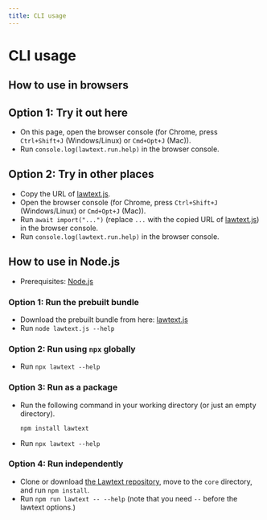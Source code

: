```yaml
---
title: CLI usage
---
```


# CLI usage

## How to use in browsers

## Option 1: Try it out here

- On this page, open the browser console (for Chrome, press `Ctrl+Shift+J` (Windows/Linux) or `Cmd+Opt+J` (Mac)).
- Run `console.log(lawtext.run.help)` in the browser console.

## Option 2: Try in other places

- Copy the URL of [lawtext.js](/static/lawtext_bundles/browser/lawtext.js).
- Open the browser console (for Chrome, press `Ctrl+Shift+J` (Windows/Linux) or `Cmd+Opt+J` (Mac)).
- Run `await import("...")` (replace `...` with the copied URL of [lawtext.js](/static/lawtext_bundles/browser/lawtext.js)) in the browser console.
- Run `console.log(lawtext.run.help)` in the browser console.

## How to use in Node.js

- Prerequisites: [Node.js](https://nodejs.org/)

### Option 1: Run the prebuilt bundle

- Download the prebuilt bundle from here: [lawtext.js](/static/lawtext_bundles/node/lawtext.js)
- Run `node lawtext.js --help`

### Option 2: Run using `npx` globally

- Run `npx lawtext --help`

### Option 3: Run as a package

- Run the following command in your working directory (or just an empty directory).
  ```
  npm install lawtext
  ```
- Run `npx lawtext --help`

### Option 4: Run independently

- Clone or download [the Lawtext repository](https://github.com/yamachig/Lawtext), move to the `core` directory, and run `npm install`.
- Run `npm run lawtext -- --help` (note that you need `--` before the lawtext options.)